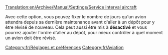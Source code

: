 [[Translation:en/Archive/Manual/Settings/Service interval aircraft]]


Avec cette option, vous pouvez fixer le nombre de jours qu'un avion attendra depuis sa dernière maintenance avant d'aller à un dépôt pour y être révisé de nouveau. Cela peut aussi être mis à '''désactivé''' et vous pourrez ajouter l'ordre d'aller au dépôt, pour mieux contrôler à quel moment un avion doit être révisé.
[[Category:fr/Réglages et préférences]]
[[Category:fr/Aviation]]
{{fr/Amorce}}